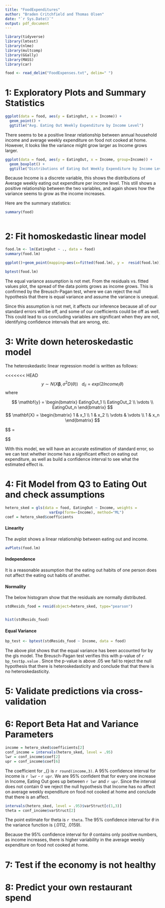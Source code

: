 ```yaml
---
title: "FoodExpenditures"
author: "Braden Critchfield and Thomas Olsen"
date: "`r Sys.Date()`"
output: pdf_document
---
```


```r
library(tidyverse)
library(lmtest)
library(nlme)
library(multcomp)
library(GGally)
library(MASS)
library(car)

food <- read_delim("FoodExpenses.txt", delim=" ")
```

# 1: Exploratory Plots and Summary Statistics

```r
ggplot(data = food, aes(y = EatingOut, x = Income)) +
  geom_point() +
  ggtitle("Avg. Eating Out Weekly Expenditure by Income Level")

```

There seems to be a positive linear relationship between annual household income and average weekly expenditure on food not cooked at home. However, it looks like the variance might grow larger as Income grows larger.

```r
ggplot(data = food, aes(y = EatingOut, x = Income, group=Income)) +
  geom_boxplot() +
  ggtitle("Distributions of Eating Out Weekly Expenditure by Income Level")

```

Because Income is a discrete variable, this shows the distributions of Average weekly eating out expenditure per income level. This still shows a positive relationship between the two variables, and again shows how the variance seems to grow as the income increases.

Here are the summary statistics:

```r
summary(food)



```

# 2: Fit homoskedastic linear model

```r
food.lm <- lm(EatingOut ~ ., data = food)
summary(food.lm)


```

```r
ggplot()+geom_point(mapping=aes(x=fitted(food.lm), y =  resid(food.lm)))

bptest(food.lm)
```

The equal variance assumption is not met. From the residuals vs. fitted values plot, the spread of the data points grows as income grows. This is confirmed by the Breusch-Pagan test, where we can reject the null hypothesis that there is equal variance and assume the variance is unequal.

Since this assumption is not met, it affects our inference because all of our standard errors will be off, and some of our coefficients could be off as well. This could lead to us concluding variables are significant when they are not, identifying confidence intervals that are wrong, etc.

# 3: Write down heteroskedastic model
The heteroskedastic linear regression model is written as follows:

<<<<<<< HEAD
$$y \sim N(X\boldsymbol\beta, \sigma^2D(\theta)) \hspace{10pt} d_{ii} = exp(2Income_{i}\theta)$$
where 

$$
\mathbf{y} = \begin{bmatrix}
  EatingOut_1 \\
  EatingOut_2 \\
  \vdots \\
  EatingOut_n
\end{bmatrix}
$$
$$
\mathbf{X} = \begin{bmatrix}
  1 & x_1 \\
  1 & x_2 \\
  \vdots & \vdots \\
  1 & x_n
\end{bmatrix}
$$

$$
\mathbf{\boldsymbol\beta} = \begin{bmatrix}
  \beta_0 \\
  \beta_{Income}
\end{bmatrix}

$$

With this model, we will have an accurate estimation of standard error, so we can test whether income has a significant effect on eating out expenditure, as well as build a confidence interval to see what the estimated effect is.

# 4: Fit Model from Q3 to Eating Out and check assumptions

```r
hetero_sked = gls(data = food, EatingOut ~ Income, weights = 
                    varExp(form=~Income), method="ML")
coef = hetero_sked$coefficients
```

#### Linearity

The avplot shows a linear relationship between eating out and income.

```r
avPlots(food.lm)

```

#### Independence

It is a reasonable assumption that the eating out habits of one person does not affect the eating out habits of another.

#### Normality

The below histogram show that the residuals are normally distributed.

```r
stdResids_food = resid(object=hetero_sked, type="pearson")


hist(stdResids_food)

```

#### Equal Variance

```r
bp_test <- bptest(stdResids_food ~ Income, data = food)
```

The above plot shows that the equal variance has been accounted for by the gls model. The Breusch-Pagan test verifies this with p-value of `r bp_test$p.value` . Since the p-value is above .05 we fail to reject the null hypothesis that there is heteroskedasticity and conclude that that there is no heteroskedasticity.

# 5: Validate predictions via cross-validation

# 6: Report Beta Hat and Variance Parameters

```r
income = hetero_sked$coefficients[2]
conf_income = intervals(hetero_sked, level = .95)
lwr = conf_income$coef[2]
upr = conf_income$coef[6]
```

The coefficient for \hat{\beta}\_{\text{inc}} is `r round(income,3)`. A 95% confidence interval for income is `r lwr`  - `r upr`. We are 95% confident that for every one increase in Income, Eating Out goes up between `r lwr` and `r upr`. Since the interval does not contain 0 we reject the null hypothesis that Income has no affect on average weekly expenditure on food not cooked at home and conclude that there is an affect. 

```r
intervals(hetero_sked, level = .95)$varStruct[c(1,3)]
theta = conf_income$varStruct[2]
```

The point estimate for theta is `r theta`.
The 95% confidence interval for $\theta$ in the variance function is (.0112, .0159). 

Because the 95% confidence interval for $\theta$ contains only positive numbers, as income increases, there is higher variability in the average weekly expenditure on food not cooked at home.


# 7: Test if the economy is not healthy

# 8: Predict your own restaurant spend
